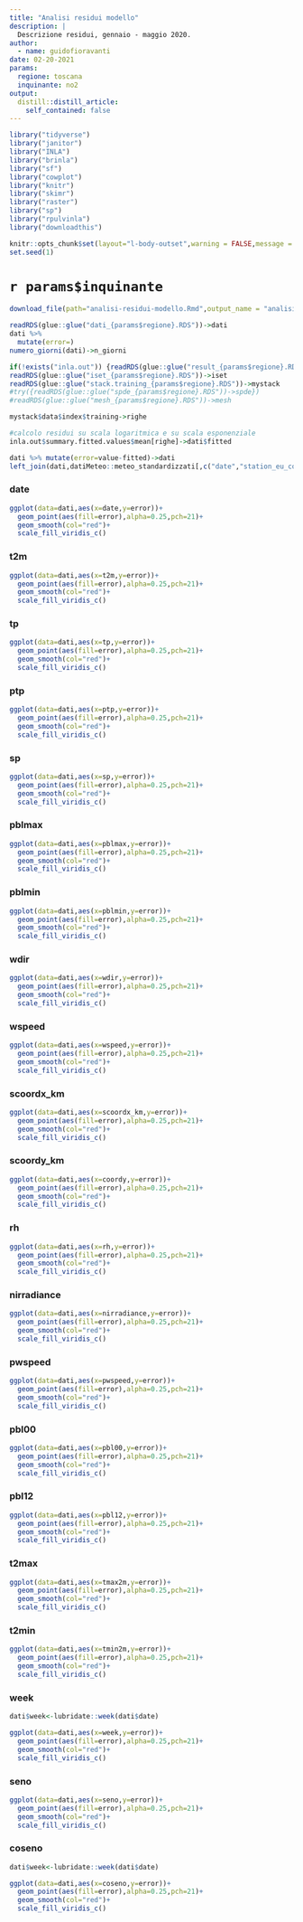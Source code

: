```yaml
---
title: "Analisi residui modello"
description: |
  Descrizione residui, gennaio - maggio 2020.
author:
  - name: guidofioravanti
date: 02-20-2021
params:
  regione: toscana
  inquinante: no2
output:
  distill::distill_article:
    self_contained: false
---
```


```r
library("tidyverse")
library("janitor")
library("INLA")
library("brinla")
library("sf")
library("cowplot")
library("knitr")
library("skimr")
library("raster")
library("sp")
library("rpulvinla")
library("downloadthis")

knitr::opts_chunk$set(layout="l-body-outset",warning = FALSE,message = FALSE,echo=FALSE,fig.height=4,include = FALSE,eval = TRUE)
set.seed(1)
```

# `r params$inquinante`  


```r
download_file(path="analisi-residui-modello.Rmd",output_name = "analisi-residui-modello.Rmd",button_label="Scarica codice analisi residui",button_type = "primary")
```


```r
readRDS(glue::glue("dati_{params$regione}.RDS"))->dati
dati %>%
  mutate(error=)
numero_giorni(dati)->n_giorni

if(!exists("inla.out")) {readRDS(glue::glue("result_{params$regione}.RDS"))->inla.out}
readRDS(glue::glue("iset_{params$regione}.RDS"))->iset
readRDS(glue::glue("stack.training_{params$regione}.RDS"))->mystack
#try({readRDS(glue::glue("spde_{params$regione}.RDS"))->spde})
#readRDS(glue::glue("mesh_{params$regione}.RDS"))->mesh

mystack$data$index$training->righe

#calcolo residui su scala logaritmica e su scala esponenziale
inla.out$summary.fitted.values$mean[righe]->dati$fitted

dati %>% mutate(error=value-fitted)->dati
left_join(dati,datiMeteo::meteo_standardizzati[,c("date","station_eu_code","rh","nirradiance","pwspeed","pbl00","pbl12","tmax2m","tmin2m")])->dati
```

### date

```r
ggplot(data=dati,aes(x=date,y=error))+
  geom_point(aes(fill=error),alpha=0.25,pch=21)+
  geom_smooth(col="red")+
  scale_fill_viridis_c()
```

### t2m

```r
ggplot(data=dati,aes(x=t2m,y=error))+
  geom_point(aes(fill=error),alpha=0.25,pch=21)+
  geom_smooth(col="red")+
  scale_fill_viridis_c()
```

### tp

```r
ggplot(data=dati,aes(x=tp,y=error))+
  geom_point(aes(fill=error),alpha=0.25,pch=21)+
  geom_smooth(col="red")+
  scale_fill_viridis_c()
```

### ptp

```r
ggplot(data=dati,aes(x=ptp,y=error))+
  geom_point(aes(fill=error),alpha=0.25,pch=21)+
  geom_smooth(col="red")+
  scale_fill_viridis_c()
```

### sp

```r
ggplot(data=dati,aes(x=sp,y=error))+
  geom_point(aes(fill=error),alpha=0.25,pch=21)+
  geom_smooth(col="red")+
  scale_fill_viridis_c()
```

### pblmax

```r
ggplot(data=dati,aes(x=pblmax,y=error))+
  geom_point(aes(fill=error),alpha=0.25,pch=21)+
  geom_smooth(col="red")+
  scale_fill_viridis_c()
```

### pblmin

```r
ggplot(data=dati,aes(x=pblmin,y=error))+
  geom_point(aes(fill=error),alpha=0.25,pch=21)+
  geom_smooth(col="red")+
  scale_fill_viridis_c()
```

### wdir

```r
ggplot(data=dati,aes(x=wdir,y=error))+
  geom_point(aes(fill=error),alpha=0.25,pch=21)+
  geom_smooth(col="red")+
  scale_fill_viridis_c()
```

### wspeed

```r
ggplot(data=dati,aes(x=wspeed,y=error))+
  geom_point(aes(fill=error),alpha=0.25,pch=21)+
  geom_smooth(col="red")+
  scale_fill_viridis_c()
```

### scoordx_km

```r
ggplot(data=dati,aes(x=scoordx_km,y=error))+
  geom_point(aes(fill=error),alpha=0.25,pch=21)+
  geom_smooth(col="red")+
  scale_fill_viridis_c()
```

### scoordy_km

```r
ggplot(data=dati,aes(x=coordy,y=error))+
  geom_point(aes(fill=error),alpha=0.25,pch=21)+
  geom_smooth(col="red")+
  scale_fill_viridis_c()
```

### rh

```r
ggplot(data=dati,aes(x=rh,y=error))+
  geom_point(aes(fill=error),alpha=0.25,pch=21)+
  geom_smooth(col="red")+
  scale_fill_viridis_c()
```

### nirradiance

```r
ggplot(data=dati,aes(x=nirradiance,y=error))+
  geom_point(aes(fill=error),alpha=0.25,pch=21)+
  geom_smooth(col="red")+
  scale_fill_viridis_c()
```

### pwspeed

```r
ggplot(data=dati,aes(x=pwspeed,y=error))+
  geom_point(aes(fill=error),alpha=0.25,pch=21)+
  geom_smooth(col="red")+
  scale_fill_viridis_c()
```


### pbl00

```r
ggplot(data=dati,aes(x=pbl00,y=error))+
  geom_point(aes(fill=error),alpha=0.25,pch=21)+
  geom_smooth(col="red")+
  scale_fill_viridis_c()
```

### pbl12

```r
ggplot(data=dati,aes(x=pbl12,y=error))+
  geom_point(aes(fill=error),alpha=0.25,pch=21)+
  geom_smooth(col="red")+
  scale_fill_viridis_c()
```

### t2max

```r
ggplot(data=dati,aes(x=tmax2m,y=error))+
  geom_point(aes(fill=error),alpha=0.25,pch=21)+
  geom_smooth(col="red")+
  scale_fill_viridis_c()
```

### t2min

```r
ggplot(data=dati,aes(x=tmin2m,y=error))+
  geom_point(aes(fill=error),alpha=0.25,pch=21)+
  geom_smooth(col="red")+
  scale_fill_viridis_c()
```

### week

```r
dati$week<-lubridate::week(dati$date)

ggplot(data=dati,aes(x=week,y=error))+
  geom_point(aes(fill=error),alpha=0.25,pch=21)+
  geom_smooth(col="red")+
  scale_fill_viridis_c()
```

### seno

```r


ggplot(data=dati,aes(x=seno,y=error))+
  geom_point(aes(fill=error),alpha=0.25,pch=21)+
  geom_smooth(col="red")+
  scale_fill_viridis_c()
```


### coseno

```r
dati$week<-lubridate::week(dati$date)

ggplot(data=dati,aes(x=coseno,y=error))+
  geom_point(aes(fill=error),alpha=0.25,pch=21)+
  geom_smooth(col="red")+
  scale_fill_viridis_c()
```
